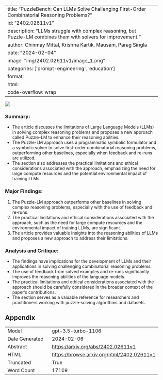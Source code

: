 
---
title: "PuzzleBench: Can LLMs Solve Challenging First-Order Combinatorial Reasoning Problems?"
id: "2402.02611v1"
description: "LLMs struggle with complex reasoning, but Puzzle-LM combines them with solvers for improvement."
author: Chinmay Mittal, Krishna Kartik, Mausam, Parag Singla
date: "2024-02-04"
image: "img/2402.02611v1/image_1.png"
categories: ['prompt-engineering', 'education']
format:
  html:
    code-overflow: wrap
---

![](img/2402.02611v1/image_1.png)

### Summary:
- The article discusses the limitations of Large Language Models (LLMs) in solving complex reasoning problems and proposes a new approach called Puzzle-LM to enhance their reasoning abilities.
- The Puzzle-LM approach uses a programmatic symbolic formulator and a symbolic solver to solve first-order combinatorial reasoning problems, outperforming other baselines, especially when feedback and re-runs are utilized.
- The section also addresses the practical limitations and ethical considerations associated with the approach, emphasizing the need for large compute resources and the potential environmental impact of training LLMs.

### Major Findings:
1. The Puzzle-LM approach outperforms other baselines in solving complex reasoning problems, especially with the use of feedback and re-runs.
2. The practical limitations and ethical considerations associated with the approach, such as the need for large compute resources and the environmental impact of training LLMs, are significant.
3. The article provides valuable insights into the reasoning abilities of LLMs and proposes a new approach to address their limitations.

### Analysis and Critique:
- The findings have implications for the development of LLMs and their applications in solving challenging combinatorial reasoning problems.
- The use of feedback from solved examples and re-runs significantly improves the reasoning abilities of the language models.
- The practical limitations and ethical considerations associated with the approach should be carefully considered in the broader context of the paper's contributions.
- The section serves as a valuable reference for researchers and practitioners working with puzzle-solving algorithms and datasets.

## Appendix

|          |          |
|----------|----------|
| Model     | gpt-3.5-turbo-1106       |
| Date Generated     | 2024-02-06       |
| Abstract | [https://arxiv.org/abs/2402.02611v1](https://arxiv.org/abs/2402.02611v1)        |
| HTML     | [https://browse.arxiv.org/html/2402.02611v1](https://browse.arxiv.org/html/2402.02611v1)       |
| Truncated       | True       |
| Word Count       | 17109       |